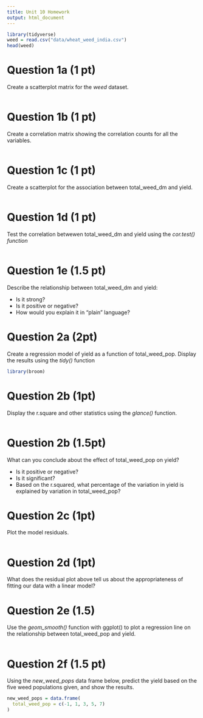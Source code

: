 ```yaml
---
title: Unit 10 Homework
output: html_document
---
```


```r
library(tidyverse)
weed = read.csv("data/wheat_weed_india.csv")
head(weed)
```

# Question 1a (1 pt)
Create a scatterplot matrix for the *weed* dataset.
```r

```

# Question 1b (1 pt)
Create a correlation matrix showing the correlation counts for all the variables.
```r

```

# Question 1c (1 pt)
Create a scatterplot for the association between total_weed_dm and yield.
```r

```

# Question 1d (1 pt)
Test the correlation betwewen total_weed_dm and yield using the *cor.test() function*
```r

```

# Question 1e (1.5 pt)
Describe the relationship between total_weed_dm and yield:

* Is it strong?
* Is it positive or negative?
* How would you explain it in "plain" language?


# Question 2a (2pt)
Create a regression model of yield as a function of total_weed_pop.  Display the results using the *tidy()* function

```r
library(broom)

```

# Question 2b (1pt)
Display the r.square and other statistics using the *glance()* function.

```r

```

# Question 2b (1.5pt)
What can you conclude about the effect of total_weed_pop on yield?

* Is it positive or negative?
* Is it significant?
* Based on the r.squared, what percentage of the variation in yield is explained by variation in total_weed_pop?


# Question 2c (1pt)
Plot the model residuals.
```r

```

# Question 2d (1pt)
What does the residual plot above tell us about the appropriateness of fitting our data with a linear model?

# Question 2e (1.5)
Use the *geom_smooth()* function with ggplot() to plot a regression line on the relationship between total_weed_pop and yield.
```r

```


# Question 2f (1.5 pt)

Using the *new_weed_pops* data frame below, predict the yield based on the five weed populations given, and show the results.

```r
new_weed_pops = data.frame(
  total_weed_pop = c(-1, 1, 3, 5, 7)
)

```

